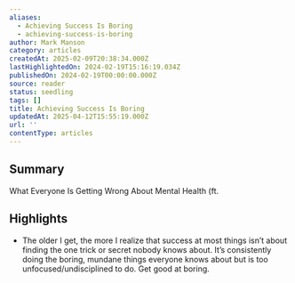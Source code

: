 ```yaml
---
aliases:
  - Achieving Success Is Boring
  - achieving-success-is-boring
author: Mark Manson
category: articles
createdAt: 2025-02-09T20:38:34.000Z
lastHighlightedOn: 2024-02-19T15:16:19.034Z
publishedOn: 2024-02-19T00:00:00.000Z
source: reader
status: seedling
tags: []
title: Achieving Success Is Boring
updatedAt: 2025-04-12T15:55:19.000Z
url: ''
contentType: articles
---
```

## Summary

What Everyone Is Getting Wrong About Mental Health (ft.

## Highlights

- The older I get, the more I realize that success at most things isn’t about finding the one trick or secret nobody knows about.
  It’s consistently doing the boring, mundane things everyone knows about but is too unfocused/undisciplined to do.
  Get good at boring.
